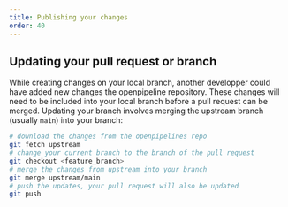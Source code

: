 ```yaml
---
title: Publishing your changes
order: 40
---
```


## Updating your pull request or branch
While creating changes on your local branch, another developper could have added new changes the openpipeline repository.
These changes will need to be included into your local branch before a pull request can be merged. Updating your branch involves merging
the upstream branch (usually `main`) into your branch:

```bash
# download the changes from the openpipelines repo
git fetch upstream
# change your current branch to the branch of the pull request
git checkout <feature_branch>
# merge the changes from upstream into your branch
git merge upstream/main
# push the updates, your pull request will also be updated
git push
```